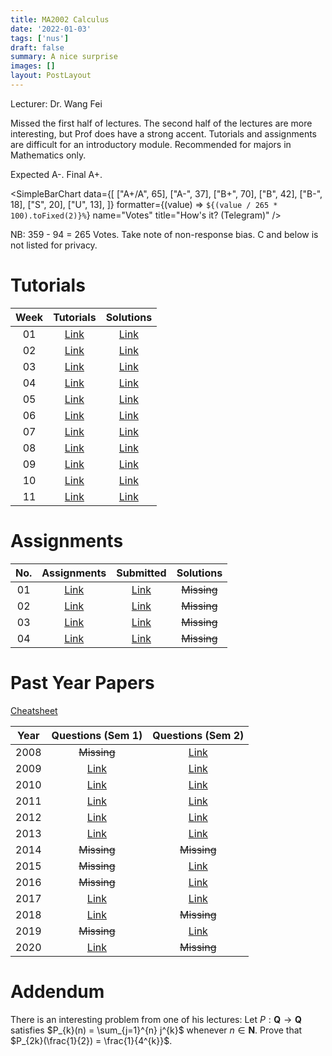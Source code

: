 ```yaml
---
title: MA2002 Calculus
date: '2022-01-03'
tags: ['nus']
draft: false
summary: A nice surprise
images: []
layout: PostLayout
---
```


Lecturer: Dr. Wang Fei

Missed the first half of lectures. The second half of the lectures are more interesting, but Prof does have a strong accent. Tutorials and assignments are difficult for an introductory module. Recommended for majors in Mathematics only.

Expected A-. Final A+.

<SimpleBarChart
  data={[
    ["A+/A", 65],
    ["A-", 37],
    ["B+", 70],
    ["B", 42],
    ["B-", 18],
    ["S", 20],
    ["U", 13],
  ]}
  formatter={(value) => `${(value / 265 * 100).toFixed(2)}%`}
  name="Votes"
  title="How's it? (Telegram)"
/>

NB: 359 - 94 = 265 Votes. Take note of non-response bias. C and below is not listed for privacy.

# Tutorials
| Week | Tutorials | Solutions |
| :--: | :-------: | :-------: |
| 01 | [Link](/static/attachments/MA2002/MA2002-Tutorial1.pdf) | [Link](/static/attachments/MA2002/MA2002-Solution1.pdf) |
| 02 | [Link](/static/attachments/MA2002/MA2002-Tutorial2.pdf) | [Link](/static/attachments/MA2002/MA2002-Solution2.pdf) |
| 03 | [Link](/static/attachments/MA2002/MA2002-Tutorial3.pdf) | [Link](/static/attachments/MA2002/MA2002-Solution3.pdf) |
| 04 | [Link](/static/attachments/MA2002/MA2002-Tutorial4.pdf) | [Link](/static/attachments/MA2002/MA2002-Solution4.pdf) |
| 05 | [Link](/static/attachments/MA2002/MA2002-Tutorial5.pdf) | [Link](/static/attachments/MA2002/MA2002-Solution5.pdf) |
| 06 | [Link](/static/attachments/MA2002/MA2002-Tutorial6.pdf) | [Link](/static/attachments/MA2002/MA2002-Solution6.pdf) |
| 07 | [Link](/static/attachments/MA2002/MA2002-Tutorial7.pdf) | [Link](/static/attachments/MA2002/MA2002-Solution7.pdf) |
| 08 | [Link](/static/attachments/MA2002/MA2002-Tutorial8.pdf) | [Link](/static/attachments/MA2002/MA2002-Solution8.pdf) |
| 09 | [Link](/static/attachments/MA2002/MA2002-Tutorial9.pdf) | [Link](/static/attachments/MA2002/MA2002-Solution9.pdf) |
| 10 | [Link](/static/attachments/MA2002/MA2002-Tutorial10.pdf) | [Link](/static/attachments/MA2002/MA2002-Solution10.pdf) |
| 11 | [Link](/static/attachments/MA2002/MA2002-Tutorial11.pdf) | [Link](/static/attachments/MA2002/MA2002-Solution11.pdf) |

# Assignments
| No. | Assignments | Submitted | Solutions |
| :-: | :---------: | :-------: | :-------: |
| 01 | [Link](/static/attachments/MA2002/MA2002-Assignment1.pdf) | [Link](/static/attachments/MA2002/MA2002HW1.pdf) | ~~Missing~~ |
| 02 | [Link](/static/attachments/MA2002/MA2002-Assignment2.pdf) | [Link](/static/attachments/MA2002/MA2002HW2.pdf) | ~~Missing~~ |
| 03 | [Link](/static/attachments/MA2002/MA2002-Assignment3.pdf) | [Link](/static/attachments/MA2002/MA2002HW3.pdf) | ~~Missing~~ |
| 04 | [Link](/static/attachments/MA2002/MA2002-Assignment4.pdf) | [Link](/static/attachments/MA2002/MA2002HW4.pdf) | ~~Missing~~ |

# Past Year Papers
[Cheatsheet](/static/attachments/MA2002/MA2002-Cheatsheet.pdf)

| Year | Questions (Sem 1) | Questions (Sem 2) |
| :--: | :---------------: | :---------------: |
| 2008 | ~~Missing~~ | [Link](/static/attachments/MA2002/0809sem2-ma1102r.pdf) |
| 2009 | [Link](/static/attachments/MA2002/0910sem1-ma1102r.pdf) | [Link](/static/attachments/MA2002/0910sem2-ma1102r.pdf) |
| 2010 | [Link](/static/attachments/MA2002/1011sem1-ma1102r.pdf) | [Link](/static/attachments/MA2002/1011sem2-ma1102r.pdf) |
| 2011 | [Link](/static/attachments/MA2002/1112sem1-ma1102r.pdf) | [Link](/static/attachments/MA2002/1112sem2-ma1102r.pdf) |
| 2012 | [Link](/static/attachments/MA2002/1213sem1-ma1102r.pdf) | [Link](/static/attachments/MA2002/1213sem2-ma1102r.pdf) |
| 2013 | [Link](/static/attachments/MA2002/1314sem1-ma1102r.pdf) | [Link](/static/attachments/MA2002/1314sem2-ma1102r.pdf) |
| 2014 | ~~Missing~~ | ~~Missing~~ |
| 2015 | ~~Missing~~ | [Link](/static/attachments/MA2002/1516SEM2-MA1102R.pdf) |
| 2016 | ~~Missing~~ | [Link](/static/attachments/MA2002/1617SEM2-MA1102R.pdf) |
| 2017 | [Link](/static/attachments/MA2002/1718SEM1-MA1102R.pdf) | [Link](/static/attachments/MA2002/1718SEM2-MA1102R.pdf) |
| 2018 | [Link](/static/attachments/MA2002/1819SEM1-MA1102R.pdf) | ~~Missing~~ |
| 2019 | ~~Missing~~ | [Link](/static/attachments/MA2002/1920SEM2-MA1102R.pdf) |
| 2020 | [Link](/static/attachments/MA2002/2020SEM1-MA1102R.pdf) | ~~Missing~~ |

# Addendum
There is an interesting problem from one of his lectures:
Let $P: \mathbf{Q} \to \mathbf{Q}$ satisfies $P_{k}(n) = \sum_{j=1}^{n} j^{k}$ whenever $n \in \mathbf{N}$. Prove that $P_{2k}(\frac{1}{2}) = \frac{1}{4^{k}}$.